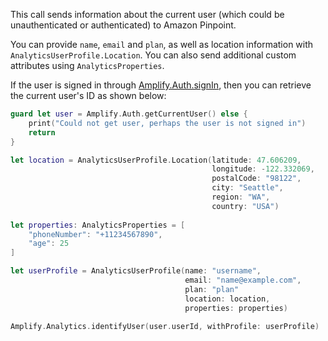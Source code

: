 This call sends information about the current user (which could be unauthenticated or authenticated) to Amazon Pinpoint.

You can provide `name`, `email` and `plan`, as well as location information with `AnalyticsUserProfile.Location`. You can also send additional custom attributes using  `AnalyticsProperties`.

If the user is signed in through [Amplify.Auth.signIn](/lib/auth/signin), then you can retrieve the current user's ID as shown below: 

```swift
guard let user = Amplify.Auth.getCurrentUser() else {
    print("Could not get user, perhaps the user is not signed in")
    return
}

let location = AnalyticsUserProfile.Location(latitude: 47.606209,
                                             longitude: -122.332069,
                                             postalCode: "98122",
                                             city: "Seattle",
                                             region: "WA",
                                             country: "USA")
                                             
let properties: AnalyticsProperties = [
    "phoneNumber": "+11234567890",
    "age": 25
]

let userProfile = AnalyticsUserProfile(name: "username",
                                       email: "name@example.com",
                                       plan: "plan"
                                       location: location,
                                       properties: properties)

Amplify.Analytics.identifyUser(user.userId, withProfile: userProfile)
```
